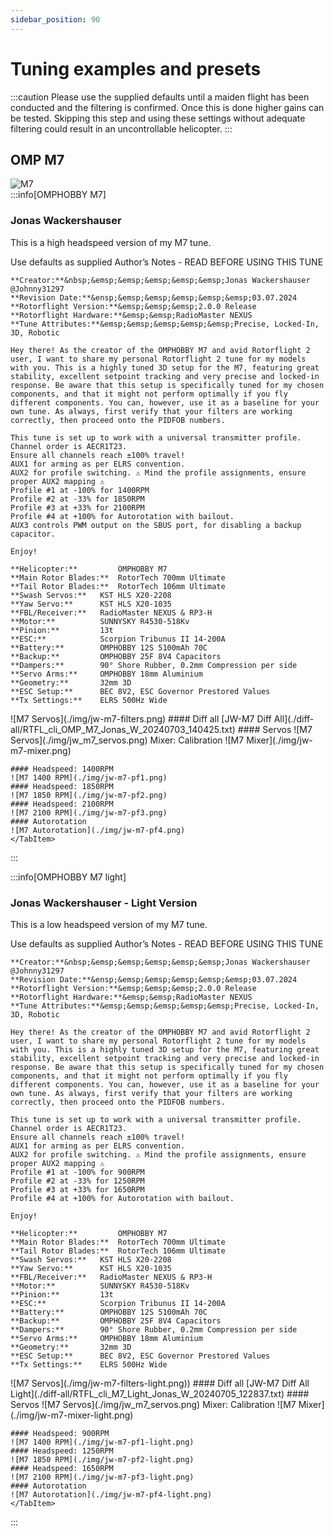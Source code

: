 ```yaml
---
sidebar_position: 90
---
```


# Tuning examples and presets

:::caution
  Please use the supplied defaults until a maiden flight has been conducted and the filtering is confirmed. Once this is done higher gains can be tested. Skipping this step and using these settings without adequate filtering could result in an uncontrollable helicopter. 
:::

## OMP M7

![M7](./pre-sets/m7.png)  
:::info[OMPHOBBY M7]
### Jonas Wackershauser
This is a high headspeed version of my M7 tune.

<Tabs>
  <TabItem value="My filters are disabled" label="My filters are disabled" default>
Use defaults as supplied  
  </TabItem>
  <TabItem value="Author’s Notes" label="Author’s Notes" default>
    Author’s Notes - READ BEFORE USING THIS TUNE  

    **Creator:**&nbsp;&emsp;&emsp;&emsp;&emsp;&emsp;Jonas Wackershauser @Johnny31297  
    **Revision Date:**&ensp;&emsp;&emsp;&emsp;&emsp;&emsp;03.07.2024  
    **Rotorflight Version:**&emsp;&emsp;&emsp;2.0.0 Release  
    **Rotorflight Hardware:**&emsp;&emsp;RadioMaster NEXUS  
    **Tune Attributes:**&emsp;&emsp;&emsp;&emsp;&emsp;Precise, Locked-In, 3D, Robotic  

    Hey there! As the creator of the OMPHOBBY M7 and avid Rotorflight 2 user, I want to share my personal Rotorflight 2 tune for my models with you. This is a highly tuned 3D setup for the M7, featuring great stability, excellent setpoint tracking and very precise and locked-in response. Be aware that this setup is specifically tuned for my chosen components, and that it might not perform optimally if you fly different components. You can, however, use it as a baseline for your own tune. As always, first verify that your filters are working correctly, then proceed onto the PIDFOB numbers.  

    This tune is set up to work with a universal transmitter profile. Channel order is AECR1T23.  
    Ensure all channels reach ±100% travel!  
    AUX1 for arming as per ELRS convention.  
    AUX2 for profile switching. ⚠ Mind the profile assignments, ensure proper AUX2 mapping ⚠ 
    Profile #1 at -100% for 1400RPM  
    Profile #2 at -33% for 1850RPM  
    Profile #3 at +33% for 2100RPM  
    Profile #4 at +100% for Autorotation with bailout.  
    AUX3 controls PWM output on the SBUS port, for disabling a backup capacitor.  

    Enjoy!  

    **Helicopter:** 		OMPHOBBY M7  
    **Main Rotor Blades:** 	RotorTech 700mm Ultimate  
    **Tail Rotor Blades:**	RotorTech 106mm Ultimate  
    **Swash Servos:** 	KST HLS X20-2208  
    **Yaw Servo:**		KST HLS X20-1035  
    **FBL/Receiver:**	RadioMaster NEXUS & RP3-H  
    **Motor:**			SUNNYSKY R4530-518Kv  
    **Pinion:**			13t  
    **ESC:**			Scorpion Tribunus II 14-200A  
    **Battery:**		OMPHOBBY 12S 5100mAh 70C  
    **Backup:**		    OMPHOBBY 25F 8V4 Capacitors  
    **Dampers:** 		90° Shore Rubber, 0.2mm Compression per side  
    **Servo Arms:**		OMPHOBBY 18mm Aluminium  
    **Geometry:**	 	32mm 3D  
    **ESC Setup:**		BEC 8V2, ESC Governor Prestored Values  
    **Tx Settings:**	ELRS 500Hz Wide  

  </TabItem>
  <TabItem value="Recommended Filters" label="Recommended Filters" default>
    ![M7 Servos](./img/jw-m7-filters.png)  
  </TabItem>

  <TabItem value="I have checked and filters are enabled and working" label="I have checked: filters are enabled and working">
    #### Diff all
    [JW-M7 Diff All](./diff-all/RTFL_cli_OMP_M7_Jonas_W_20240703_140425.txt)  
    #### Servos
    ![M7 Servos](./img/jw_m7_servos.png)  
    Mixer: Calibration  
    ![M7 Mixer](./img/jw-m7-mixer.png)  

    #### Headspeed: 1400RPM  
    ![M7 1400 RPM](./img/jw-m7-pf1.png)  
    #### Headspeed: 1850RPM
    ![M7 1850 RPM](./img/jw-m7-pf2.png)  
    #### Headspeed: 2100RPM
    ![M7 2100 RPM](./img/jw-m7-pf3.png)  
    #### Autorotation
    ![M7 Autorotation](./img/jw-m7-pf4.png)
    </TabItem>
</Tabs>

:::

:::info[OMPHOBBY M7 light]
### Jonas Wackershauser - Light Version
This is a low headspeed version of my M7 tune.

<Tabs>
  <TabItem value="My filters are disabled" label="My filters are disabled" default>
Use defaults as supplied  
  </TabItem>
  <TabItem value="Author’s Notes" label="Author’s Notes" default>
    Author’s Notes - READ BEFORE USING THIS TUNE  

    **Creator:**&nbsp;&emsp;&emsp;&emsp;&emsp;&emsp;Jonas Wackershauser @Johnny31297  
    **Revision Date:**&ensp;&emsp;&emsp;&emsp;&emsp;&emsp;03.07.2024  
    **Rotorflight Version:**&emsp;&emsp;&emsp;2.0.0 Release  
    **Rotorflight Hardware:**&emsp;&emsp;RadioMaster NEXUS  
    **Tune Attributes:**&emsp;&emsp;&emsp;&emsp;&emsp;Precise, Locked-In, 3D, Robotic  

    Hey there! As the creator of the OMPHOBBY M7 and avid Rotorflight 2 user, I want to share my personal Rotorflight 2 tune for my models with you. This is a highly tuned 3D setup for the M7, featuring great stability, excellent setpoint tracking and very precise and locked-in response. Be aware that this setup is specifically tuned for my chosen components, and that it might not perform optimally if you fly different components. You can, however, use it as a baseline for your own tune. As always, first verify that your filters are working correctly, then proceed onto the PIDFOB numbers.  

    This tune is set up to work with a universal transmitter profile. Channel order is AECR1T23.  
    Ensure all channels reach ±100% travel!  
    AUX1 for arming as per ELRS convention.  
    AUX2 for profile switching. ⚠ Mind the profile assignments, ensure proper AUX2 mapping ⚠  
    Profile #1 at -100% for 900RPM  
    Profile #2 at -33% for 1250RPM  
    Profile #3 at +33% for 1650RPM  
    Profile #4 at +100% for Autorotation with bailout.  

    Enjoy!  

    **Helicopter:** 		OMPHOBBY M7  
    **Main Rotor Blades:** 	RotorTech 700mm Ultimate  
    **Tail Rotor Blades:**	RotorTech 106mm Ultimate  
    **Swash Servos:** 	KST HLS X20-2208  
    **Yaw Servo:**		KST HLS X20-1035  
    **FBL/Receiver:**	RadioMaster NEXUS & RP3-H  
    **Motor:**			SUNNYSKY R4530-518Kv  
    **Pinion:**			13t  
    **ESC:**			Scorpion Tribunus II 14-200A  
    **Battery:**		OMPHOBBY 12S 5100mAh 70C  
    **Backup:**		    OMPHOBBY 25F 8V4 Capacitors  
    **Dampers:** 		90° Shore Rubber, 0.2mm Compression per side  
    **Servo Arms:**		OMPHOBBY 18mm Aluminium  
    **Geometry:**	 	32mm 3D  
    **ESC Setup:**		BEC 8V2, ESC Governor Prestored Values  
    **Tx Settings:**	ELRS 500Hz Wide  

  </TabItem>
  <TabItem value="Recommended Filters" label="Recommended Filters" default>
    ![M7 Servos](./img/jw-m7-filters-light.png))  
  </TabItem>

  <TabItem value="I have checked and filters are enabled and working" label="I have checked: filters are enabled and working">
    #### Diff all
    [JW-M7 Diff All Light](./diff-all/RTFL_cli_M7_Light_Jonas_W_20240705_122837.txt)  
    #### Servos
    ![M7 Servos](./img/jw_m7_servos.png)  
    Mixer: Calibration  
    ![M7 Mixer](./img/jw-m7-mixer-light.png)  

    #### Headspeed: 900RPM  
    ![M7 1400 RPM](./img/jw-m7-pf1-light.png)  
    #### Headspeed: 1250RPM
    ![M7 1850 RPM](./img/jw-m7-pf2-light.png)  
    #### Headspeed: 1650RPM
    ![M7 2100 RPM](./img/jw-m7-pf3-light.png)  
    #### Autorotation
    ![M7 Autorotation](./img/jw-m7-pf4-light.png)
    </TabItem>
</Tabs>

:::